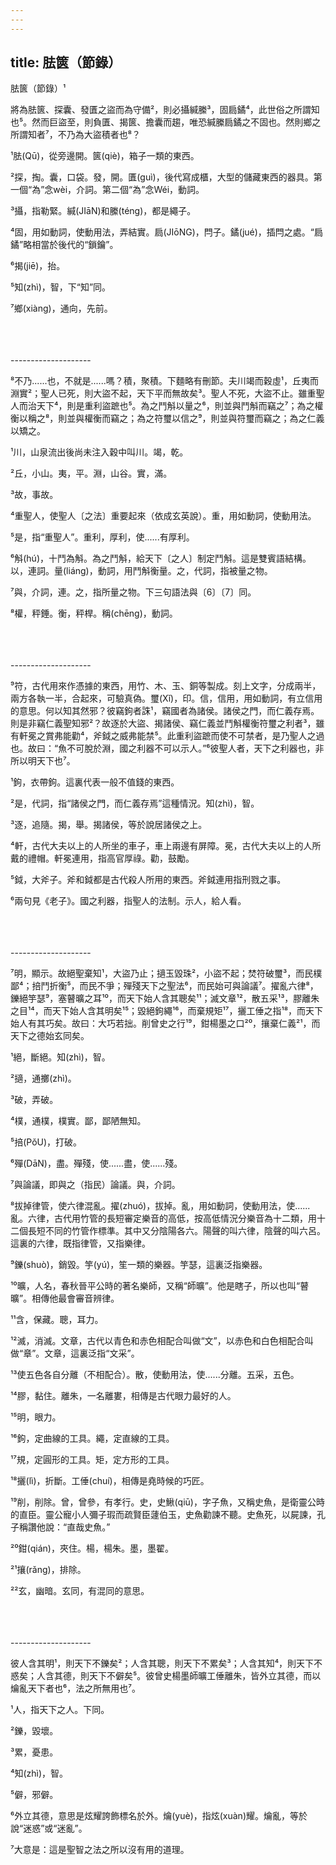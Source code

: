 ```yaml
---
---
---
```

title: 胠篋（節錄）
---




胠篋（節錄）¹

將為胠篋、探囊、發匱之盜而為守備²，則必攝緘縢³，固扃鐍⁴，此世俗之所謂知也⁵。然而巨盜至，則負匱、揭篋、擔囊而趨，唯恐緘縢扃鐍之不固也。然則鄉之所謂知者⁷，不乃為大盜積者也⁸？

¹胠(Qū)，從旁邊開。篋(qiè)，箱子一類的東西。

²探，掏。囊，口袋。發，開。匱(guì)，後代寫成櫃，大型的儲藏東西的器具。第一個“為”念wèi，介詞。第二個“為”念Wéi，動詞。

³攝，指勒緊。緘(JIāN)和縢(téng)，都是繩子。

⁴固，用如動詞，使動用法，弄結實。扃(JIōNG)，閂子。鐍(jué)，插閂之處。“扃鐍”略相當於後代的“鎖鑰”。

⁶揭(jiē)，抬。

⁵知(zhì)，智，下“知”同。

⁷鄉(xiàng)，通向，先前。



<br/><br/><br/>--------------------

⁸不乃......也，不就是......嗎？積，聚積。下麵略有刪節。夫川竭而穀虛¹，丘夷而淵實²；聖人已死，則大盜不起，天下平而無故矣³。聖人不死，大盜不止。雖重聖人而治天下⁴，則是重利盜蹠也⁵。為之鬥斛以量之⁶，則並與鬥斛而竊之⁷；為之權衡以稱之⁸，則並與權衡而竊之；為之符璽以信之⁹，則並與符璽而竊之；為之仁義以矯之。

¹川，山泉流出後尚未注入穀中叫川。竭，乾。

²丘，小山。夷，平。淵，山谷。實，滿。

³故，事故。

⁴重聖人，使聖人〔之法〕重要起來（依成玄英說）。重，用如動詞，使動用法。

⁵是，指“重聖人”。重利，厚利，使......有厚利。

⁶斛(hú)，十鬥為斛。為之鬥斛，給天下〔之人〕制定鬥斛。這是雙賓語結構。以，連詞。量(liáng)，動詞，用鬥斛衡量。之，代詞，指被量之物。

⁷與，介詞，連。之，指所量之物。下三句語法與〔6〕〔7〕同。

⁸權，秤錘。衡，秤桿。稱(chēng)，動詞。



<br/><br/><br/>--------------------

⁹符，古代用來作憑據的東西，用竹、木、玉、銅等製成。刻上文字，分成兩半，兩方各執一半，合起來，可驗真偽。璽(Xǐ)，印。信，信用，用如動詞，有立信用的意思。何以知其然邪？彼竊鉤者誅¹，竊國者為諸侯。諸侯之門，而仁義存焉。則是非竊仁義聖知邪²？故逐於大盜、揭諸侯、竊仁義並鬥斛權衡符璽之利者³，雖有軒冕之賞弗能勸⁴，斧鉞之威弗能禁⁵。此重利盜蹠而使不可禁者，是乃聖人之過也。故曰：“魚不可脫於淵，國之利器不可以示人。”⁶彼聖人者，天下之利器也，非所以明天下也⁷。

¹鉤，衣帶鉤。這裏代表一般不值錢的東西。

²是，代詞，指“諸侯之門，而仁義存焉”這種情況。知(zhì)，智。

³逐，追隨。揭，舉。揭諸侯，等於說居諸侯之上。

⁴軒，古代大夫以上的人所坐的車子，車上兩邊有屏障。冕，古代大夫以上的人所戴的禮帽。軒冕連用，指高官厚祿。勸，鼓勵。

⁵鉞，大斧子。斧和鉞都是古代殺人所用的東西。斧鉞連用指刑戮之事。

⁶兩句見《老子》。國之利器，指聖人的法制。示人，給人看。



<br/><br/><br/>--------------------

⁷明，顯示。故絕聖棄知¹，大盜乃止；擿玉毀珠²，小盜不起；焚符破璽³，而民樸鄙⁴；掊鬥折衡⁵，而民不爭；殫殘天下之聖法⁶，而民始可與論議⁷。擢亂六律⁸，鑠絕竽瑟⁹，塞瞽曠之耳¹⁰，而天下始人含其聰矣¹¹；滅文章¹²，散五采¹³，膠離朱之目¹⁴，而天下始人含其明矣¹⁵；毀絕鉤繩¹⁶，而棄規矩¹⁷，攦工倕之指¹⁸，而天下始人有其巧矣。故曰：大巧若拙。削曾史之行¹⁹，鉗楊墨之口²⁰，攘棄仁義²¹，而天下之德始玄同矣。

¹絕，斷絕。知(zhì)，智。

²擿，通擲(zhì)。

³破，弄破。

⁴樸，通樸，樸實。鄙，鄙陋無知。

⁵掊(PǒU)，打破。

⁶殫(DāN)，盡。殫殘，使......盡，使......殘。

⁷與論議，即與之（指民）論議。與，介詞。

⁸拔掉律管，使六律混亂。擢(zhuó)，拔掉。亂，用如動詞，使動用法，使......亂。六律，古代用竹管的長短審定樂音的高低，按高低情況分樂音為十二類，用十二個長短不同的竹管作標準。其中又分陰陽各六。陽聲的叫六律，陰聲的叫六呂。這裏的六律，既指律管，又指樂律。

⁹鑠(shuò)，銷毀。竽(yú)，笙一類的樂器。竽瑟，這裏泛指樂器。

¹⁰曠，人名，春秋晉平公時的著名樂師，又稱“師曠”。他是瞎子，所以也叫“瞽曠”。相傳他最會審音辨律。

¹¹含，保藏。聰，耳力。

¹²滅，消滅。文章，古代以青色和赤色相配合叫做“文”，以赤色和白色相配合叫做“章”。文章，這裏泛指“文采”。

¹³使五色各自分離（不相配合）。散，使動用法，使......分離。五采，五色。

¹⁴膠，黏住。離朱，一名離婁，相傳是古代眼力最好的人。

¹⁵明，眼力。

¹⁶鉤，定曲線的工具。繩，定直線的工具。

¹⁷規，定圓形的工具。矩，定方形的工具。

¹⁸攦(lì)，折斷。工倕(chuí)，相傳是堯時候的巧匠。

¹⁹削，削除。曾，曾參，有孝行。史，史鰍(qiū)，字子魚，又稱史魚，是衛靈公時的直臣。靈公寵小人彌子瑕而疏賢臣蘧伯玉，史魚勸諫不聽。史魚死，以屍諫，孔子稱讚他說：“直哉史魚。”

²⁰鉗(qián)，夾住。楊，楊朱。墨，墨翟。

²¹攘(rǎng)，排除。

²²玄，幽暗。玄同，有混同的意思。



<br/><br/><br/>--------------------

彼人含其明¹，則天下不鑠矣²；人含其聰，則天下不累矣³；人含其知⁴，則天下不惑矣；人含其德，則天下不僻矣⁵。彼曾史楊墨師曠工倕離朱，皆外立其德，而以爚亂天下者也⁶，法之所無用也⁷。

¹人，指天下之人。下同。

²鑠，毀壞。

³累，憂患。

⁴知(zhì)，智。

⁵僻，邪僻。

⁶外立其德，意思是炫耀誇飾標名於外。爚(yuè)，指炫(xuàn)耀。爚亂，等於說“迷惑”或“迷亂”。

⁷大意是：這是聖智之法之所以沒有用的道理。